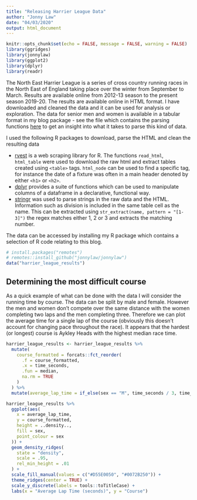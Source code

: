```yaml
---
title: "Releasing Harrier League Data"
author: "Jonny Law"
date: "04/03/2020"
output: html_document
---
```


```r
knitr::opts_chunk$set(echo = FALSE, message = FALSE, warning = FALSE)
library(ggridges)
library(jonnylaw)
library(ggplot2)
library(dplyr)
library(readr)
```

The North East Harrier League is a series of cross country running races in the North East of England taking place over the winter from September to March. Results are available online from 2012-13 season to the present season 2019-20. The results are available online in HTML format. I have downloaded and cleaned the data and it can be used for analysis or exploration. The data for senior men and women is available in a tabular format in my blog package - see the file which contains the parsing functions [here](https://github.com/jonnylaw/jonnylaw/blob/master/R/harrier_league.R) to get an insight into what it takes to parse this kind of data. 

I used the following R packages to download, parse the HTML and clean the resulting data

- [rvest](https://rvest.tidyverse.org/) is a web scraping library for R. The functions `read_html`, `html_table` were used to download the raw html and extract tables created using `<table>` tags. `html_node` can be used to find a specific tag, for instance the date of a fixture was often in a main header denoted by either `<h1>` or `<h2>`.
- [dplyr](https://dplyr.tidyverse.org/) provides a suite of functions which can be used to manipulate columns of a dataframe in a declarative, functional way.
- [stringr](https://stringr.tidyverse.org/) was used to parse strings in the raw data and the HTML. Information such as division is included in the same table cell as the name. This can be extracted using `str_extract(name, pattern = "[1-3]")` the regex matches either 1, 2 or 3 and extracts the matching number.

The data can be accessed by installing my R package which contains a selection of R code relating to this blog.

```r
# install.packages("remotes")
# remotes::install_github("jonnylaw/jonnylaw")
data("harrier_league_results")
```

## Determining the most difficult course

As a quick example of what can be done with the data I will consider the running time by course. The data can be split by male and female. However the men and women don't compete over the same distance with the women completing two laps and the men completing three. Therefore we can plot the average time for a single lap of the course (obviously this doesn't account for changing pace throughout the race). It appears that the hardest (or longest) course is Aykley Heads with the highest median race time.

```r
harrier_league_results <- harrier_league_results %>%
  mutate(
    course_formatted = forcats::fct_reorder(
      .f = course_formatted,
      .x = time_seconds,
      .fun = median,
      na.rm = TRUE
    )
  ) %>%
  mutate(average_lap_time = if_else(sex == "M", time_seconds / 3, time_seconds / 2))

harrier_league_results %>% 
  ggplot(aes(
    x = average_lap_time,
    y = course_formatted,
    height = ..density..,
    fill = sex,
    point_colour = sex
  )) +
  geom_density_ridges(
    state = "density",
    scale = .95,
    rel_min_height = .01
  ) +
  scale_fill_manual(values = c("#D55E0050", "#0072B250")) +
  theme_ridges(center = TRUE) +
  scale_y_discrete(labels = tools::toTitleCase) +
  labs(x = "Average Lap Time (seconds)", y = "Course")
```